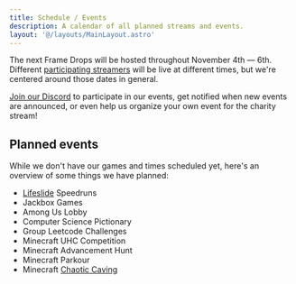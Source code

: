 ```yaml
---
title: Schedule / Events
description: A calendar of all planned streams and events.
layout: '@/layouts/MainLayout.astro'
---
```



The next Frame Drops will be hosted throughout November 4th — 6th. Different [participating streamers](/en/streamers) will be
live at different times, but we're centered around those dates in general.

<!--We have a calendar of events below!

**The dates listed on the calendar below adapt to your system's set timezone.** Assuming your computer automatically sets the time, these dates should be accurate for your usage, regardless of where you are in the world-->

<a href={DISCORD_URL}>Join our Discord</a> to participate in our events, get notified when new events are announced,
or even help us organize your own event for the charity stream!

## Planned events

While we don't have our games and times scheduled yet, here's an overview of some things we have planned:

- [Lifeslide](https://lifeslide.io) Speedruns
- Jackbox Games
- Among Us Lobby
- Computer Science Pictionary
- Group Leetcode Challenges
- Minecraft UHC Competition
- Minecraft Advancement Hunt
- Minecraft Parkour
- Minecraft [Chaotic Caving](https://minecraft.horrific.dev/games)
